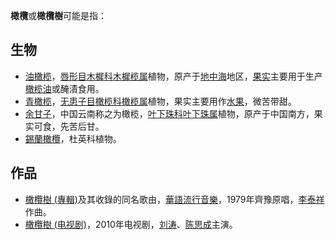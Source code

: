 '''橄欖'''或'''橄欖樹'''可能是指：

==生物==
* [[油橄榄|油橄榄]]，[[唇形目|唇形目]][[木樨科|木樨科]][[木樨榄属|木樨榄属]]植物，原产于[[地中海|地中海]]地区，[[果实|果实]]主要用于生产[[橄榄油|橄榄油]]或醃漬食用。
* [[青橄榄|青橄榄]]，[[无患子目|无患子目]][[橄榄科|橄榄科]][[橄榄属|橄榄属]]植物，果实主要用作[[水果|水果]]，微苦带甜。
* [[余甘子|余甘子]]，中国云南称之为橄榄，[[叶下珠科|叶下珠科]][[叶下珠属|叶下珠属]]植物，原产于中国南方，果实可食，先苦后甘。
* [[錫蘭橄欖|錫蘭橄欖]]，杜英科植物。

==作品==
*[[橄欖樹_(專輯)|橄欖樹 (專輯)]]及其收錄的同名歌由，[[華語流行音樂|華語流行音樂]]，1979年齊豫原唱，[[李泰祥|李泰祥]]作曲。
*[[橄欖樹_(电视剧)|橄欖樹 (电视剧)]]，2010年电视剧，[[刘涛|刘涛]]、[[陈思成|陈思成]]主演。

{{消歧義|G|Cat=二字消歧義}}